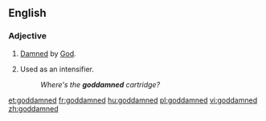 ==English==

===Adjective===
{{en-adj|-}}

# {{pejorative}} [[damned|Damned]] by [[God]].
# {{context|often|_|offensive}} Used as an intensifier.
#: ''Where's the '''goddamned''' cartridge?''

[[et:goddamned]]
[[fr:goddamned]]
[[hu:goddamned]]
[[pl:goddamned]]
[[vi:goddamned]]
[[zh:goddamned]]